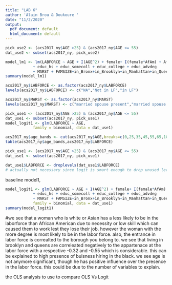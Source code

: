 ---
title: "LAB 6"
author: 'Alain Brou & Doukoure '
date: "11/2/2020"
output:
  pdf_document: default
  html_document: default
---
```{r}
pick_use2 <- (acs2017_ny$AGE >25) & (acs2017_ny$AGE <= 55)
dat_use2 <- subset(acs2017_ny, pick_use2)

```


```{r}
model_lm1 <- lm(LABFORCE ~ AGE + I(AGE^2) + female+ I(female*AfAm) + AfAm + Asian + race_oth + Hispanic + I(female*white) +I(female*Asian)
            + educ_hs + educ_somecoll + educ_college + educ_advdeg 
            + MARST + FAMSIZE+in_Bronx+in_Brooklyn+in_Manhattan+in_Queens+I(female*in_Bronx)+I(female*in_Brooklyn)+I(female*in_Manhattan)+I(female*in_Queens), data = dat_use2)
summary(model_lm1)
```


```{r, eval=FALSE}
acs2017_ny$LABFORCE <- as.factor(acs2017_ny$LABFORCE)
levels(acs2017_ny$LABFORCE) <- c("NA","Not in LF","in LF")

acs2017_ny$MARST <- as.factor(acs2017_ny$MARST)
levels(acs2017_ny$MARST) <- c("married spouse present","married spouse absent","separated","divorced","widowed","never married")

pick_use1 <- (acs2017_ny$AGE >25) & (acs2017_ny$AGE <= 55)
dat_use1 <- subset(acs2017_ny, pick_use1)
model_logit1 <- glm(LABFORCE ~ AGE,
            family = binomial, data = dat_use1)
```

```{r}
acs2017_ny$age_bands <- cut(acs2017_ny$AGE,breaks=c(0,25,35,45,55,65,100))
table(acs2017_ny$age_bands,acs2017_ny$LABFORCE)
```

```{r}
pick_use1 <- (acs2017_ny$AGE >25) & (acs2017_ny$AGE <= 55)
dat_use1 <- subset(acs2017_ny, pick_use1)

dat_use1$LABFORCE <- droplevels(dat_use1$LABFORCE) 
# actually not necessary since logit is smart enough to drop unused levels, but helps my personal sense of order

```

baseline  model1,
```{r}
model_logit1 <- glm(LABFORCE ~ AGE + I(AGE^2) + female+ I(female*AfAm) + AfAm + Asian + race_oth + Hispanic + I(female*white) +I(female*Asian)
            + educ_hs + educ_somecoll + educ_college + educ_advdeg 
            + MARST + FAMSIZE+in_Bronx+in_Brooklyn+in_Manhattan+in_Queens+I(female*in_Bronx)+I(female*in_Brooklyn)+I(female*in_Manhattan)+I(female*in_Queens),
            family = binomial, data = dat_use1)
summary(model_logit1)

```

#we see that a woman who is  white or Asian has a less likely to be in the laborforce than African American due to necessity or low skill which can caused them to work lest they lose their job.
however the woman with the more degree is most likely to be in the labor force.
also, the entrance in labor force is correalted to the borough you belong to. we see that living in brooklyn and queens are correleated negatively to the appartenace at the labor force with a respective -0.32 and -0.55 which is considerable. this can be explained to high presence of buisness hiring in the black.
we see age is not anymore significant, though he has positive influence over the presence in the labor force. this could be due to the number of variables to explain.

the OLS analysis to use to compare OLS Vs Logit



